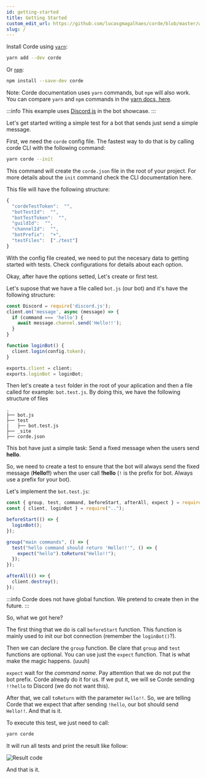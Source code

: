 ```yaml
---
id: getting-started
title: Getting Started
custom_edit_url: https://github.com/lucasgmagalhaes/corde/blob/master/website/versioned_docs/version-2.0.0/GettingStarted.md
slug: /
---
```


Install Corde using [`yarn`](https://yarnpkg.com/en/package/corde):

```bash
yarn add --dev corde
```

Or [`npm`](https://www.npmjs.com/package/corde):

```bash
npm install --save-dev corde
```

Note: Corde documentation uses `yarn` commands, but `npm` will also work. You can compare `yarn` and `npm` commands in the [yarn docs, here](https://yarnpkg.com/en/docs/migrating-from-npm#toc-cli-commands-comparison).

:::info
This example uses [Discord.js](https://discord.js.org/#/) in the bot showcase.
:::

Let's get started writing a simple test for a bot that sends just send a simple message.

First, we need the `corde` config file. The fastest way to do that is by calling corde CLI with the following command:

```bash
yarn corde --init
```

This command will create the `corde.json` file in the root of your project. For more details about the `init` command
check the CLI documentation here.

This file will have the following structure:

```javascript
{
  "cordeTestToken":  "",
  "botTestId":  "",
  "botTestToken":  "",
  "guildId":  "",
  "channelId":  "",
  "botPrefix":  "+",
  "testFiles":  ["./test"]
}
```

With the config file created, we need to put the necesary data to getting started with tests.
Check configurations for details about each option.

Okay, after have the options setted, Let's create or first test.

Let's supose that we have a file called `bot.js` (our bot) and it's have the following structure:

```javascript title="bot.js"
const Discord = require('discord.js');
client.on('message', async (message) => {
  if (command === 'hello') {
    await message.channel.send('Hello!!');
  }
}

function loginBot() {
  client.login(config.token);
}

exports.client = client;
exports.loginBot = loginBot;
```

Then let's create a `test` folder in the root of your aplication and then a file called for example: `bot.test.js`.
By doing this, we have the following structure of files

```
.
├── bot.js
├── test
|   ├── bot.test.js
├── _site
├── corde.json
```

This bot have just a simple task: Send a fixed message when the users send **hello**.

So, we need to create a test to ensure that the bot will always send the fixed message (**Hello!!**) when
the user call **!hello** (`!` is the prefix for bot. Always use a prefix for your bot).

Let's implement the `bot.test.js`:

```javascript title="./tests/bot.test.js"
const { group, test, command, beforeStart, afterAll, expect } = require("corde");
const { client, loginBot } = require("..");

beforeStart(() => {
  loginBot();
});

group("main commands", () => {
  test("hello command should return 'Hello!!'", () => {
    expect("hello").toReturn("Hello!!");
  });
});

afterAll(() => {
  client.destroy();
});
```

:::info
Corde does not have global function. We pretend to create then in the future.
:::

So, what we got here?

The first thing that we do is call `beforeStart` function. This function is mainly used to
init our bot connection (remember the `loginBot()`?).

Then we can declare the `group` function. Be clare that `group` and `test` functions are optional.
You can use just the `expect` function. That is what make the magic happens. (uuuh)

`expect` wait for the _command name_. Pay attemtion that we do not put the bot prefix. Corde already do it
for us. If we put it, we will se Corde sending `!!hello` to Discord (we do not want this).

After that, we call `toReturn` with the parameter `Hello!!`. So, we are telling Corde that we expect that after sending `!hello`,
our bot should send `Hello!!`. And that is it.

To execute this test, we just need to call:

```bash
yarn corde
```

It will run all tests and print the result like follow:

<div style={{textAlign: 'center'}}>

![Result code](../../static/img/console_print.png)

</div>

And that is it.
